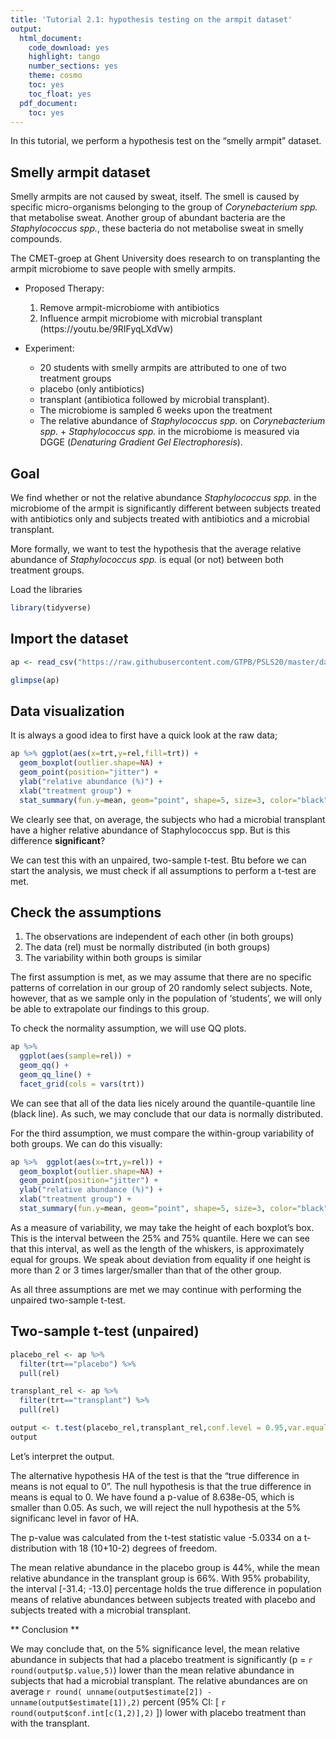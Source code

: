 ```yaml
---
title: 'Tutorial 2.1: hypothesis testing on the armpit dataset'
output:
  html_document:
    code_download: yes
    highlight: tango
    number_sections: yes
    theme: cosmo
    toc: yes
    toc_float: yes
  pdf_document:
    toc: yes
---
```


In this tutorial, we perform a hypothesis test on the
"smelly armpit" dataset. 

## Smelly armpit dataset

Smelly armpits are not caused by sweat, itself. The smell is caused by specific micro-organisms belonging to the group of *Corynebacterium spp.* that metabolise sweat.
Another group of abundant bacteria are the *Staphylococcus spp.*, these bacteria do not metabolise sweat in smelly compounds.

The CMET-groep at Ghent University does research to on transplanting the armpit microbiome to save people with smelly armpits.

- Proposed Therapy:
  	1. Remove armpit-microbiome with antibiotics
    2. Influence armpit microbiome with microbial transplant (https://youtu.be/9RIFyqLXdVw)

- Experiment:

    - 20 students with smelly armpits are attributed to one of two treatment groups
    - placebo (only antibiotics)
    - transplant (antibiotica followed by microbial transplant).
    - The microbiome is sampled 6 weeks upon the treatment
    - The relative abundance of *Staphylococcus spp.* on *Corynebacterium spp.* +
      *Staphylococcus spp.* in the microbiome is measured via DGGE (*Denaturing Gradient
      Gel Electrophoresis*).
    
## Goal

We find whether or not the relative abundance *Staphylococcus spp.* 
in the microbiome of the armpit is significantly different between
subjects treated with antibiotics only and subjects treated with
antibiotics and a microbial transplant.

More formally, we want to test the hypothesis that the average 
relative abundance of *Staphylococcus spp.* is equal (or not)
between both treatment groups.

Load the libraries

```r
library(tidyverse)
```

## Import the dataset

```r
ap <- read_csv("https://raw.githubusercontent.com/GTPB/PSLS20/master/data/armpit.csv")
```

```r
glimpse(ap)
```

## Data visualization

It is always a good idea to first have a quick look at the raw data;

```r
ap %>% ggplot(aes(x=trt,y=rel,fill=trt)) + 
  geom_boxplot(outlier.shape=NA) + 
  geom_point(position="jitter") +
  ylab("relative abundance (%)") +
  xlab("treatment group") + 
  stat_summary(fun.y=mean, geom="point", shape=5, size=3, color="black", fill="black")
```

We clearly see that, on average, the subjects who had a
microbial transplant have a higher relative abundance of
Staphylococcus spp. But is this difference **significant**?

We can test this with an unpaired, two-sample t-test. 
Btu before we can start the analysis, we must check if
all assumptions to perform a t-test are met.

## Check the assumptions

1. The observations are independent of each other (in both groups)
2. The data (rel) must be normally distributed (in both groups)
3. The variability within both groups is similar

The first assumption is met, as we may assume that there are no
specific patterns of correlation in our group of 20 randomly
select subjects. Note, however, that as we sample only in the
population of 'students', we will only be able to extrapolate
our findings to this group.

To check the normality assumption, we will use QQ plots.

```r
ap %>%
  ggplot(aes(sample=rel)) +
  geom_qq() +
  geom_qq_line() +
  facet_grid(cols = vars(trt))
```

We can see that all of the data lies nicely around the quantile-quantile
line (black line). As such, we may conclude that our data is normally distributed.

For the third assumption, we must compare the within-group
variability of both groups. We can do this visually:

```r
ap %>%  ggplot(aes(x=trt,y=rel)) + 
  geom_boxplot(outlier.shape=NA) + 
  geom_point(position="jitter") +
  ylab("relative abundance (%)") +
  xlab("treatment group") + 
  stat_summary(fun.y=mean, geom="point", shape=5, size=3, color="black", fill="black")
```

As a measure of variability, we may take the height
of each boxplot's box. This is the interval between
the 25% and 75% quantile. Here we can see that this
interval, as well as the length of the whiskers, is
approximately equal for groups. We speak about deviation
from equality if one height is more than 2 or 3 times
larger/smaller than that of the other group.

As all three assumptions are met we may continue with
performing the unpaired two-sample t-test.

## Two-sample t-test (unpaired)

```r
placebo_rel <- ap %>%
  filter(trt=="placebo") %>%
  pull(rel)

transplant_rel <- ap %>%
  filter(trt=="transplant") %>%
  pull(rel)

output <- t.test(placebo_rel,transplant_rel,conf.level = 0.95,var.equal = TRUE)
output
```

Let's interpret the output.

The alternative hypothesis HA of the test is that
the "true difference in means is not equal to 0". The
null hypothesis is that the true difference in means is
equal to 0. We have found a p-value of 8.638e-05, which
is smaller than 0.05. As such, we will reject the null
hypothesis at the 5% significanc level in favor of HA.

The p-value was calculated from the t-test statistic value 
-5.0334 on a t-distribution with 18 (10+10-2) degrees of
freedom.

The mean relative abundance in the placebo group is 44%, 
while the mean relative abundance in the transplant group
is 66%. With 95% probability, the interval [-31.4; -13.0]
percentage holds the true difference in population means of 
relative abundances between subjects treated with placebo 
and subjects treated with a microbial transplant.

** Conclusion **

We may conclude that, on the 5% significance level, the mean 
relative abundance in subjects that had a placebo treatment is 
significantly (p = `r round(output$p.value,5)`) lower than the mean relative 
abundance in subjects that had a microbial transplant. The 
relative abundances are on average 
`r round( unname(output$estimate[2]) - unname(output$estimate[1]),2)` percent
(95% CI: [ `r round(output$conf.int[c(1,2)],2)` ]) lower with placebo 
treatment than with the transplant.





